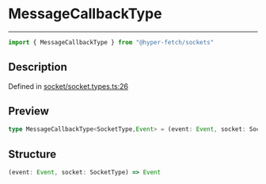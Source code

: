 

# MessageCallbackType

<div class="api-docs__separator" data-reactroot="">

---

</div><div class="api-docs__import" data-reactroot="">

```ts
import { MessageCallbackType } from "@hyper-fetch/sockets"
```

</div><div class="api-docs__section">

## Description

</div><div class="api-docs__description"><span class="api-docs__do-not-parse">



</span></div><p class="api-docs__definition">

Defined in [socket/socket.types.ts:26](https://github.com/BetterTyped/hyper-fetch/blob/cc329b91/packages/sockets/src/socket/socket.types.ts#L26)

</p><div class="api-docs__section">

## Preview

</div><div class="api-docs__preview type single">

```ts
type MessageCallbackType<SocketType,Event> = (event: Event, socket: SocketType) => Event;
```

</div><div class="api-docs__section">

## Structure

</div><div class="api-docs__returns">

```ts
(event: Event, socket: SocketType) => Event
```

</div>